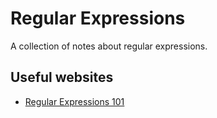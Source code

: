 # Regular Expressions {#sec-regex}

A collection of notes about regular expressions.

## Useful websites

- [Regular Expressions 101](https://regex101.com/#python)

